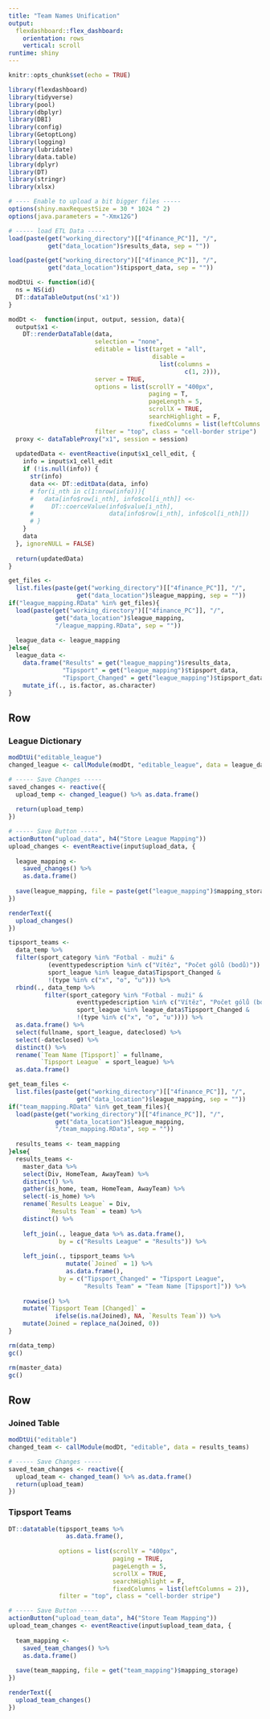 ```yaml
---
title: "Team Names Unification"
output: 
  flexdashboard::flex_dashboard:
    orientation: rows
    vertical: scroll
runtime: shiny
---
```


```r
knitr::opts_chunk$set(echo = TRUE)

library(flexdashboard)
library(tidyverse)
library(pool)
library(dbplyr)
library(DBI)
library(config)
library(GetoptLong)
library(logging)
library(lubridate)
library(data.table)
library(dplyr)
library(DT)
library(stringr)
library(xlsx)

# ---- Enable to upload a bit bigger files -----
options(shiny.maxRequestSize = 30 * 1024 ^ 2)
options(java.parameters = "-Xmx12G")

# ----- load ETL Data -----
load(paste(get("working_directory")[["4finance_PC"]], "/", 
           get("data_location")$results_data, sep = ""))

load(paste(get("working_directory")[["4finance_PC"]], "/", 
           get("data_location")$tipsport_data, sep = ""))
```

```r
modDtUi <- function(id){
  ns = NS(id)
  DT::dataTableOutput(ns('x1'))
}

modDt <-  function(input, output, session, data){
  output$x1 <- 
    DT::renderDataTable(data, 
                        selection = "none", 
                        editable = list(target = "all",
                                        disable = 
                                          list(columns = 
                                                 c(1, 2))), 
                        server = TRUE, 
                        options = list(scrollY = "400px", 
                                       paging = T,
                                       pageLength = 5,
                                       scrollX = TRUE, 
                                       searchHighlight = F,
                                       fixedColumns = list(leftColumns = 2)), 
                        filter = "top", class = "cell-border stripe") 
  proxy <- dataTableProxy("x1", session = session)
  
  updatedData <- eventReactive(input$x1_cell_edit, {
    info = input$x1_cell_edit
    if (!is.null(info)) {
      str(info)
      data <<- DT::editData(data, info)
      # for(i_nth in c(1:nrow(info))){
      #   data[info$row[i_nth], info$col[i_nth]] <<-
      #     DT::coerceValue(info$value[i_nth],
      #                     data[info$row[i_nth], info$col[i_nth]])
      # }
    }
    data
  }, ignoreNULL = FALSE)
  
  return(updatedData)
}
```

```r
get_files <- 
  list.files(paste(get("working_directory")[["4finance_PC"]], "/", 
                   get("data_location")$league_mapping, sep = ""))
if("league_mapping.RData" %in% get_files){
  load(paste(get("working_directory")[["4finance_PC"]], "/", 
             get("data_location")$league_mapping, 
             "/league_mapping.RData", sep = ""))
  
  league_data <- league_mapping
}else{
  league_data <- 
    data.frame("Results" = get("league_mapping")$results_data,
               "Tipsport" = get("league_mapping")$tipsport_data,
               "Tipsport_Changed" = get("league_mapping")$tipsport_data) %>%
    mutate_if(., is.factor, as.character)
}
```

Row {data-height=700}
-----------------------------------------------------------------------

### League Dictionary
```r
modDtUi("editable_league")
changed_league <- callModule(modDt, "editable_league", data = league_data)
```

```r
# ----- Save Changes -----
saved_changes <- reactive({
  upload_temp <- changed_league() %>% as.data.frame()
  
  return(upload_temp)
})
```

```r
# ----- Save Button -----
actionButton("upload_data", h4("Store League Mapping"))
upload_changes <- eventReactive(input$upload_data, {
  
  league_mapping <- 
    saved_changes() %>% 
    as.data.frame()
  
  save(league_mapping, file = paste(get("league_mapping")$mapping_storage))
})

renderText({
  upload_changes()
})
```

```r
tipsport_teams <-
  data_temp %>%
  filter(sport_category %in% "Fotbal - muži" &
           (eventtypedescription %in% c("Vítěz", "Počet gólů (bodů)")) &
           sport_league %in% league_data$Tipsport_Changed & 
           !(type %in% c("x", "o", "u"))) %>%
  rbind(., data_temp %>%
          filter(sport_category %in% "Fotbal - muži" &
                   eventtypedescription %in% c("Vítěz", "Počet gólů (bodů)") &
                   sport_league %in% league_data$Tipsport_Changed & 
                   !(type %in% c("x", "o", "u")))) %>%
  as.data.frame() %>%
  select(fullname, sport_league, dateclosed) %>%
  select(-dateclosed) %>%
  distinct() %>% 
  rename(`Team Name [Tipsport]` = fullname,
         `Tipsport League` = sport_league) %>%
  as.data.frame()
```

```r
get_team_files <- 
  list.files(paste(get("working_directory")[["4finance_PC"]], "/", 
                   get("data_location")$league_mapping, sep = ""))
if("team_mapping.RData" %in% get_team_files){
  load(paste(get("working_directory")[["4finance_PC"]], "/", 
             get("data_location")$league_mapping, 
             "/team_mapping.RData", sep = ""))
  
  results_teams <- team_mapping
}else{
  results_teams <- 
    master_data %>%
    select(Div, HomeTeam, AwayTeam) %>%
    distinct() %>%
    gather(is_home, team, HomeTeam, AwayTeam) %>%
    select(-is_home) %>%
    rename(`Results League` = Div,
           `Results Team` = team) %>%
    distinct() %>%
    
    left_join(., league_data %>% as.data.frame(), 
              by = c("Results League" = "Results")) %>%
    
    left_join(., tipsport_teams %>% 
                mutate(`Joined` = 1) %>%
                as.data.frame(), 
              by = c("Tipsport_Changed" = "Tipsport League", 
                     "Results Team" = "Team Name [Tipsport]")) %>%
    
    rowwise() %>%
    mutate(`Tipsport Team [Changed]` = 
             ifelse(is.na(Joined), NA, `Results Team`)) %>%
    mutate(Joined = replace_na(Joined, 0))
}
```

```r
rm(data_temp)
gc()

rm(master_data)
gc()
```

Row {data-height=700}
-----------------------------------------------------------------------

### Joined Table
```r
modDtUi("editable")
changed_team <- callModule(modDt, "editable", data = results_teams)
```

```r
# ----- Save Changes -----
saved_team_changes <- reactive({
  upload_team <- changed_team() %>% as.data.frame()
  return(upload_team)
})
```

### Tipsport Teams
```r
DT::datatable(tipsport_teams %>%
                as.data.frame(), 
              
              options = list(scrollY = "400px", 
                             paging = TRUE,
                             pageLength = 5,
                             scrollX = TRUE, 
                             searchHighlight = F,
                             fixedColumns = list(leftColumns = 2)), 
              filter = "top", class = "cell-border stripe")
```

```r
# ----- Save Button -----
actionButton("upload_team_data", h4("Store Team Mapping"))
upload_team_changes <- eventReactive(input$upload_team_data, {
  
  team_mapping <- 
    saved_team_changes() %>% 
    as.data.frame()
  
  save(team_mapping, file = get("team_mapping")$mapping_storage)
})

renderText({
  upload_team_changes()
})
```
